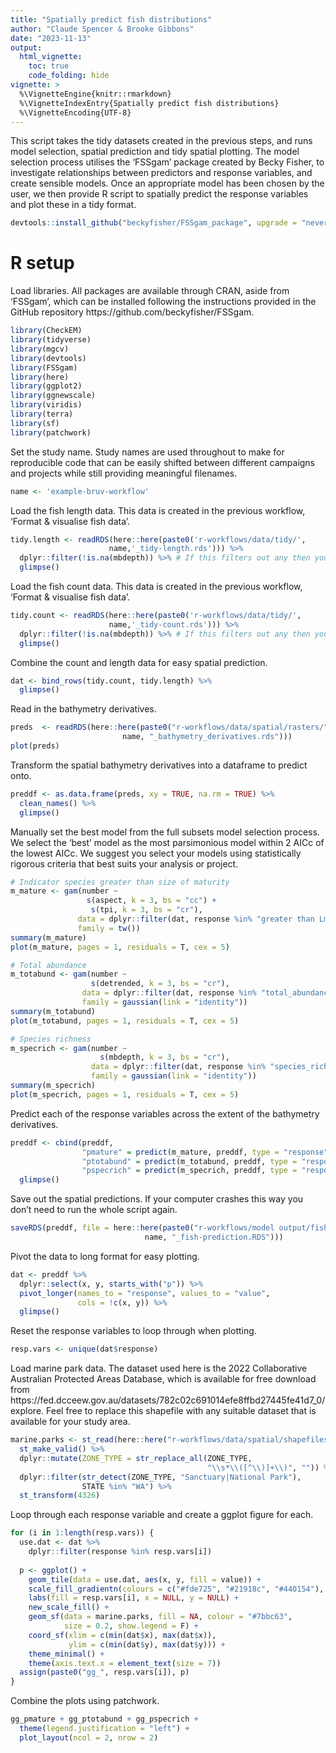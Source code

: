 ```yaml
---
title: "Spatially predict fish distributions"
author: "Claude Spencer & Brooke Gibbons"
date: "2023-11-13"
output:
  html_vignette:
    toc: true
    code_folding: hide
vignette: >
  %\VignetteEngine{knitr::rmarkdown}
  %\VignetteIndexEntry{Spatially predict fish distributions}
  %\VignetteEncoding{UTF-8}
---
```


This script takes the tidy datasets created in the previous steps, and runs model selection, spatial prediction and tidy spatial plotting. The model selection process utilises the 'FSSgam' package created by Becky Fisher, to investigate relationships between predictors and response variables, and create sensible models. Once an appropriate model has been chosen by the user, we then provide R script to spatially predict the response variables and plot these in a tidy format.

```r
devtools::install_github("beckyfisher/FSSgam_package", upgrade = "never")
```

# R setup
Load libraries. All packages are available through CRAN, aside from 'FSSgam', which can be installed following the instructions provided in the GitHub repository https://github.com/beckyfisher/FSSgam. 

```r
library(CheckEM)
library(tidyverse)
library(mgcv)
library(devtools)
library(FSSgam)
library(here)
library(ggplot2)
library(ggnewscale)
library(viridis)
library(terra)
library(sf)
library(patchwork)
```

Set the study name. Study names are used throughout to make for reproducible code that can be easily shifted between different campaigns and projects while still providing meaningful filenames.

```r
name <- 'example-bruv-workflow'
```

Load the fish length data. This data is created in the previous workflow, 'Format & visualise fish data'.

```r
tidy.length <- readRDS(here::here(paste0('r-workflows/data/tidy/', 
                      name,'_tidy-length.rds'))) %>%
  dplyr::filter(!is.na(mbdepth)) %>% # If this filters out any then you need to go back and create your spatial layers
  glimpse()
```

Load the fish count data. This data is created in the previous workflow, 'Format & visualise fish data'.

```r
tidy.count <- readRDS(here::here(paste0('r-workflows/data/tidy/', 
                      name,'_tidy-count.rds'))) %>%
  dplyr::filter(!is.na(mbdepth)) %>% # If this filters out any then you need to go back and create your spatial layers
  glimpse()
```

Combine the count and length data for easy spatial prediction.

```r
dat <- bind_rows(tidy.count, tidy.length) %>%
  glimpse()
```

Read in the bathymetry derivatives.

```r
preds  <- readRDS(here::here(paste0("r-workflows/data/spatial/rasters/", 
                         name, "_bathymetry_derivatives.rds")))
plot(preds)
```

Transform the spatial bathymetry derivatives into a dataframe to predict onto.

```r
preddf <- as.data.frame(preds, xy = TRUE, na.rm = TRUE) %>%
  clean_names() %>%
  glimpse()
```

Manually set the best model from the full subsets model selection process. We select the 'best' model as the most parsimonious model within 2 AICc of the lowest AICc. We suggest you select your models using statistically rigorous criteria that best suits your analysis or project.

```r
# Indicator species greater than size of maturity
m_mature <- gam(number ~ 
                 s(aspect, k = 3, bs = "cc") +
                  s(tpi, k = 3, bs = "cr"), 
               data = dplyr::filter(dat, response %in% "greater than Lm"), 
               family = tw())
summary(m_mature)
plot(m_mature, pages = 1, residuals = T, cex = 5)

# Total abundance
m_totabund <- gam(number ~ 
                  s(detrended, k = 3, bs = "cr"), 
                data = dplyr::filter(dat, response %in% "total_abundance"), 
                family = gaussian(link = "identity"))
summary(m_totabund)
plot(m_totabund, pages = 1, residuals = T, cex = 5)

# Species richness
m_specrich <- gam(number ~ 
                    s(mbdepth, k = 3, bs = "cr"), 
                  data = dplyr::filter(dat, response %in% "species_richness"), 
                  family = gaussian(link = "identity"))
summary(m_specrich)
plot(m_specrich, pages = 1, residuals = T, cex = 5)
```

Predict each of the response variables across the extent of the bathymetry derivatives.

```r
preddf <- cbind(preddf, 
                "pmature" = predict(m_mature, preddf, type = "response"),
                "ptotabund" = predict(m_totabund, preddf, type = "response"),
                "pspecrich" = predict(m_specrich, preddf, type = "response")) %>%
  glimpse()
```

Save out the spatial predictions. If your computer crashes this way you don't need to run the whole script again.

```r
saveRDS(preddf, file = here::here(paste0("r-workflows/model output/fish/", 
                              name, "_fish-prediction.RDS")))
```

Pivot the data to long format for easy plotting.

```r
dat <- preddf %>%
  dplyr::select(x, y, starts_with("p")) %>%
  pivot_longer(names_to = "response", values_to = "value",
               cols = !c(x, y)) %>%
  glimpse()
```

Reset the response variables to loop through when plotting. 

```r
resp.vars <- unique(dat$response)
```

Load marine park data. The dataset used here is the 2022 Collaborative Australian Protected Areas Database, which is available for free download from https://fed.dcceew.gov.au/datasets/782c02c691014efe8ffbd27445fe41d7_0/explore. Feel free to replace this shapefile with any suitable dataset that is available for your study area.

```r
marine.parks <- st_read(here::here("r-workflows/data/spatial/shapefiles/Collaborative_Australian_Protected_Areas_Database_(CAPAD)_2022_-_Marine.shp")) %>%
  st_make_valid() %>%
  dplyr::mutate(ZONE_TYPE = str_replace_all(ZONE_TYPE, 
                                            "\\s*\\([^\\)]+\\)", "")) %>%
  dplyr::filter(str_detect(ZONE_TYPE, "Sanctuary|National Park"),
                STATE %in% "WA") %>%                        
  st_transform(4326)
```

Loop through each response variable and create a ggplot figure for each. 

```r
for (i in 1:length(resp.vars)) {
  use.dat <- dat %>%
    dplyr::filter(response %in% resp.vars[i])
  
  p <- ggplot() +
    geom_tile(data = use.dat, aes(x, y, fill = value)) +
    scale_fill_gradientn(colours = c("#fde725", "#21918c", "#440154"), na.value = "transparent") +
    labs(fill = resp.vars[i], x = NULL, y = NULL) +
    new_scale_fill() +                     
    geom_sf(data = marine.parks, fill = NA, colour = "#7bbc63", 
            size = 0.2, show.legend = F) +
    coord_sf(xlim = c(min(dat$x), max(dat$x)),
             ylim = c(min(dat$y), max(dat$y))) +
    theme_minimal() +
    theme(axis.text.x = element_text(size = 7))
  assign(paste0("gg_", resp.vars[i]), p)
}
```

Combine the plots using patchwork.

```r
gg_pmature + gg_ptotabund + gg_pspecrich +
  theme(legend.justification = "left") +
  plot_layout(ncol = 2, nrow = 2)
```
